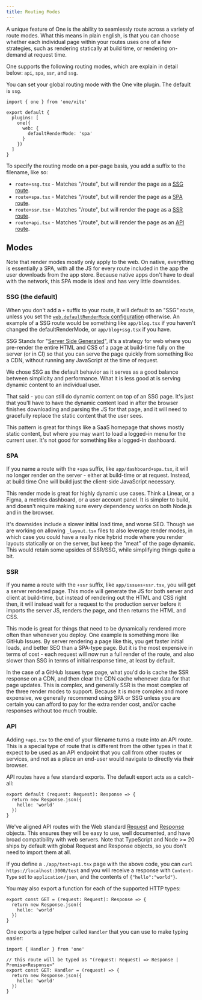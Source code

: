 ```yaml
---
title: Routing Modes
---
```


A unique feature of One is the ability to seamlessly route across a variety of route modes. What this means in plain english, is that you can choose whether each individual page within your routes uses one of a few strategies, such as rendering statically at build time, or rendering on-demand at request time.

One supports the following routing modes, which are explain in detail below: `api`, `spa`, `ssr`, and `ssg`.

You can set your global routing mode with the One vite plugin. The default is `ssg`.

```tsx fileName=vite.config.ts
import { one } from 'one/vite'

export default {
  plugins: [
    one({
      web: {
        defaultRenderMode: 'spa'
      }
    })
  ]
}
```

To specify the routing mode on a per-page basis, you add a suffix to the filename, like so:

- `route+ssg.tsx` - Matches "/route", but will render the page as a [SSG route](#ssg-the-default).
- `route+spa.tsx` - Matches "/route", but will render the page as a [SPA route](#spa).
- `route+ssr.tsx` - Matches "/route", but will render the page as a [SSR route](#ssr).
- `route+api.tsx` - Matches "/route", but will render the page as an [API route](#api).

## Modes

Note that render modes mostly only apply to the web. On native, everything is essentially a SPA, with all the JS for every route included in the app the user downloads from the app store. Because native apps don't have to deal with the network, this SPA mode is ideal and has very little downsides.

### SSG (the default)

When you don't add a `+` suffix to your route, it will default to an "SSG" route, unless you set the [`web.defaultRenderMode` configuration](/docs/configuration#defaultrendermode) otherwise. An example of a SSG route would be something like `app/blog.tsx` if you haven't changed the defaultRenderMode, or `app/blog+ssg.tsx` if you have.

SSG Stands for "[Server Side Generated](https://www.smashingmagazine.com/2020/07/differences-static-generated-sites-server-side-rendered-apps/)", it's a strategy for web where you pre-render the entire HTML and CSS of a page at build-time fully on the server (or in CI) so that you can serve the page quickly from something like a CDN, without running any JavaScript at the time of request.

We chose SSG as the default behavior as it serves as a good balance between simplicity and performance. What it is less good at is serving dynamic content to an individual user.

That said - you can still do dynamic content on top of an SSG page. It's just that you'll have to have the dynamic content load in after the browser finishes downloading and parsing the JS for that page, and it will need to gracefully replace the static content that the user sees.

This pattern is great for things like a SaaS homepage that shows mostly static content, but where you may want to load a logged-in menu for the current user. It's not good for something like a logged-in dashboard.

### SPA

If you name a route with the `+spa` suffix, like `app/dashboard+spa.tsx`, it will no longer render on the server - either at build-time or at request. Instead, at build time One will build just the client-side JavaScript necessary.

This render mode is great for highly dynamic use cases. Think a Linear, or a Figma, a metrics dashboard, or a user account panel. It is simpler to build, and doesn't require making sure every dependency works on both Node.js and in the browser.

It's downsides include a slower initial load time, and worse SEO. Though we are working on allowing `_layout.tsx` files to also leverage render modes, in which case you could have a really nice hybrid mode where you render layouts statically or on the server, but keep the "meat" of the page dynamic. This would retain some upsides of SSR/SSG, while simplifying things quite a bit.


### SSR

If you name a route with the `+ssr` suffix, like `app/issues+ssr.tsx`, you will get a server rendered page. This mode will generate the JS for both server and client at build-time, but instead of rendering out the HTML and CSS right then, it will instead wait for a request to the production server before it imports the server JS, renders the page, and then returns the HTML and CSS.

This mode is great for things that need to be dynamically rendered more often than whenever you deploy. One example is something more like GitHub Issues. By server rendering a page like this, you get faster initial loads, and better SEO than a SPA-type page. But it is the most expensive in terms of cost - each request will now run a full render of the route, and also slower than SSG in terms of initial response time, at least by default.

In the case of a GitHub Issues type page, what you'd do is cache the SSR response on a CDN, and then clear the CDN cache whenever data for that page updates. This is complex, and generally SSR is the most complex of the three render modes to support. Because it is more complex and more expensive, we generally recommend using SPA or SSG unless you are certain you can afford to pay for the extra render cost, and/or cache responses without too much trouble.

### API

Adding `+api.tsx` to the end of your filename turns a route into an API route. This is a special type of route that is different from the other types in that it expect to be used as an API endpoint that you call from other routes or services, and not as a place an end-user would navigate to directly via their browser.

API routes have a few standard exports. The default export acts as a catch-all:

```tsx
export default (request: Request): Response => {
  return new Response.json({
    hello: 'world'
  })
}
```

We've aligned API routes with the Web standard [Request](https://developer.mozilla.org/en-US/docs/Web/API/Request) and [Response](https://developer.mozilla.org/en-US/docs/Web/API/Response) objects. This ensures they will be easy to use, well documented, and have broad compatibility with web servers. Note that TypeScript and Node >= 20 ships by default with global Request and Response objects, so you don't need to import them at all.

If you define a `./app/test+api.tsx` page with the above code, you can `curl https://localhost:3000/test` and you will receive a response with `Content-Type` set to `application/json`, and the contents of `{"hello":"world"}`.

You may also export a function for each of the supported HTTP types:

```tsx
export const GET = (request: Request): Response => {
  return new Response.json({
    hello: 'world'
  })
}
```

One exports a type helper called `Handler` that you can use to make typing easier:

```tsx
import { Handler } from 'one'

// this route will be typed as "(request: Request) => Response | Promise<Response>"
export const GET: Handler = (request) => {
  return new Response.json({
    hello: 'world'
  })
}
```
